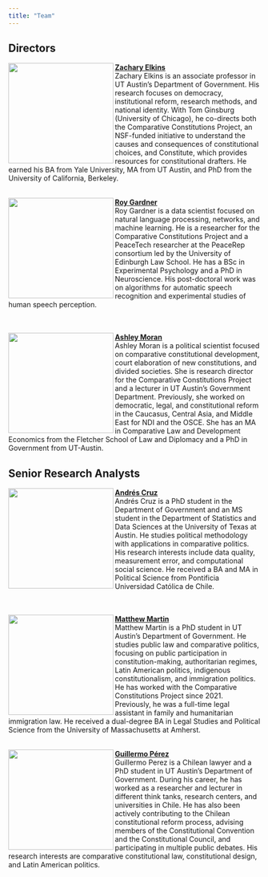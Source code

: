 ```yaml
---
title: "Team"
---
```


## Directors

<img align="left" src="images/Elkins.png" width="210" height="200">
**[Zachary Elkins](https://liberalarts.utexas.edu/government/faculty/elkinszs)**
<br>Zachary Elkins is an associate professor in UT Austin’s Department of Government. His research focuses on democracy, institutional reform, research methods, and national identity. With Tom Ginsburg (University of Chicago), he co-directs both the Comparative Constitutions Project, an NSF-funded initiative to understand the causes and consequences of constitutional choices, and Constitute, which provides resources for constitutional drafters. He earned his BA from Yale University, MA from UT Austin, and PhD from the University of California, Berkeley.

<br><img align="left" src="images/Gardner.png" width="210" height="200">
**[Roy Gardner](gardner.qmd)**
<br>Roy Gardner is a data scientist focused on natural language processing, networks, and machine learning. He is a researcher for the Comparative Constitutions Project and a PeaceTech researcher at the PeaceRep consortium led by the University of Edinburgh Law School. He has a BSc in Experimental Psychology and a PhD in Neuroscience. His post-doctoral work was on algorithms for automatic speech recognition and experimental studies of human speech perception.

<br><br><img align="left" src="images/Moran.png" width="210" height="200">
**[Ashley Moran](https://liberalarts.utexas.edu/government/faculty/am49396)**
<br>Ashley Moran is a political scientist focused on comparative constitutional development, court elaboration of new constitutions, and divided societies. She is research director for the Comparative Constitutions Project and a lecturer in UT Austin’s Government Department. Previously, she worked on democratic, legal, and constitutional reform in the Caucasus, Central Asia, and Middle East for NDI and the OSCE. She has an MA in Comparative Law and Development Economics from the Fletcher School of Law and Diplomacy and a PhD in Government from UT-Austin. 

## Senior Research Analysts

<img align="left" src="images/Cruz.png" width="210" height="200">
**[Andrés Cruz](https://arcruz0.github.io/)**
<br>Andrés Cruz is a PhD student in the Department of Government and an MS student in the Department of Statistics and Data Sciences at the University of Texas at Austin. He studies political methodology with applications in comparative politics. His research interests include data quality, measurement error, and computational social science. He received a BA and MA in Political Science from Pontificia Universidad Católica de Chile.

<br><br><img align="left" src="images/Martin.png" width="210" height="200">
**[Matthew Martin](https://mattjamesmartin.github.io/)**
<br>Matthew Martin is a PhD student in UT Austin’s Department of Government. He studies public law and comparative politics, focusing on public participation in constitution-making, authoritarian regimes, Latin American politics, indigenous constitutionalism, and immigration politics. He has worked with the Comparative Constitutions Project since 2021. Previously, he was a full-time legal assistant in family and humanitarian immigration law. He received a dual-degree BA in Legal Studies and Political Science from the University of Massachusetts at Amherst.

<br><img align="left" src="images/Perez.png" width="210" height="200">
**[Guillermo Pérez](https://liberalarts.utexas.edu/government/gradstudents/gp22823)**
<br>Guillermo Perez is a Chilean lawyer and a PhD student in UT Austin’s Department of Government. During his career, he has worked as a researcher and lecturer in different think tanks, research centers, and universities in Chile. He has also been actively contributing to the Chilean constitutional reform process, advising members of the Constitutional Convention and the Constitutional Council, and participating in multiple public debates. His research interests are comparative constitutional law, constitutional design, and Latin American politics.
